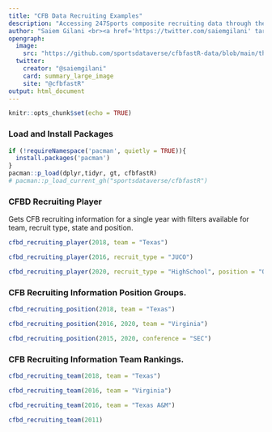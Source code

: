 ---
title: "CFB Data Recruiting Examples"
description: "Accessing 247Sports composite recruiting data through the CFBD API using <code>cfbd_recruiting_player()</code> for Player Rankings, <code>cfbd_recruiting_team()</code> for Team Rankings and <code>cfbd_recruiting_position()</code> for Position Group metrics"
author: "Saiem Gilani <br><a href='https://twitter.com/saiemgilani' target='blank'><img src='https://img.shields.io/twitter/follow/saiemgilani?color=blue&amp;label=%40saiemgilani&amp;logo=x&amp;style=for-the-badge' alt='@saiemgilani'/></a> <a href='https://github.com/saiemgilani' target='blank'><img src='https://img.shields.io/github/followers/saiemgilani?color=eee&amp;logo=Github&amp;style=for-the-badge' alt='@saiemgilani'/></a>"
opengraph:
  image:
    src: "https://github.com/sportsdataverse/cfbfastR-data/blob/main/themes/social_card_cfbfastR_final_quote.png?raw=true"
  twitter:
    creator: "@saiemgilani"
    card: summary_large_image
    site: "@cfbfastR"
output: html_document
---

```{r setup, include=FALSE}
knitr::opts_chunk$set(echo = TRUE)
```

### **Load and Install Packages**

```{r}
if (!requireNamespace('pacman', quietly = TRUE)){
  install.packages('pacman')
}
pacman::p_load(dplyr,tidyr, gt, cfbfastR)
# pacman::p_load_current_gh("sportsdataverse/cfbfastR")
```

### **CFBD Recruiting Player**

Gets CFB recruiting information for a single year with filters available for team, recruit type, state and position.

```{r recruiting_player_ex}
cfbd_recruiting_player(2018, team = "Texas")

cfbd_recruiting_player(2016, recruit_type = "JUCO")

cfbd_recruiting_player(2020, recruit_type = "HighSchool", position = "OT", state = "FL")
```

### **CFB Recruiting Information Position Groups.**

```{r recruiting_position_ex}
cfbd_recruiting_position(2018, team = "Texas")

cfbd_recruiting_position(2016, 2020, team = "Virginia")

cfbd_recruiting_position(2015, 2020, conference = "SEC")
```

### **CFB Recruiting Information Team Rankings.**

```{r recruiting_team_ex}
cfbd_recruiting_team(2018, team = "Texas")

cfbd_recruiting_team(2016, team = "Virginia")

cfbd_recruiting_team(2016, team = "Texas A&M")

cfbd_recruiting_team(2011)
```
